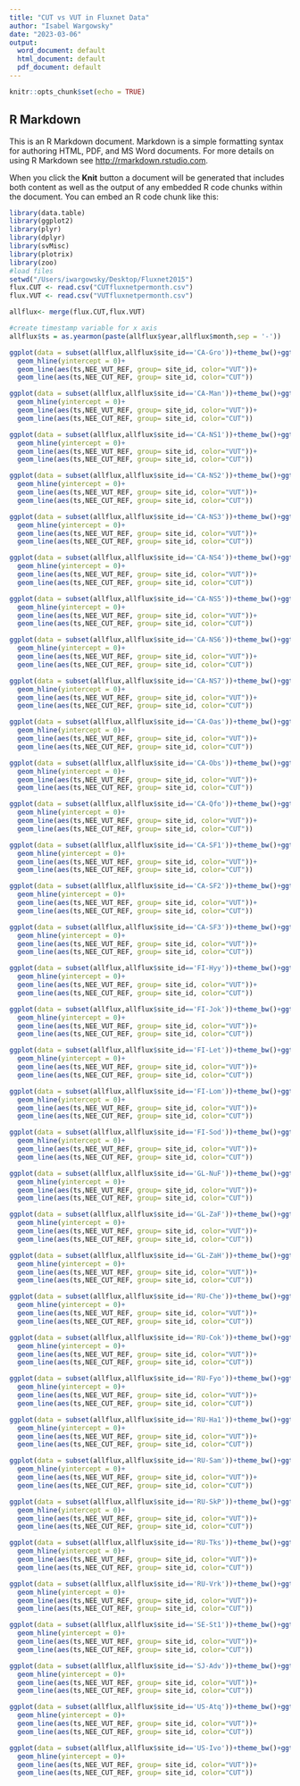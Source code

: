 ```yaml
---
title: "CUT vs VUT in Fluxnet Data"
author: "Isabel Wargowsky"
date: "2023-03-06"
output:
  word_document: default
  html_document: default
  pdf_document: default
---
```


```r
knitr::opts_chunk$set(echo = TRUE)
```

## R Markdown

This is an R Markdown document. Markdown is a simple formatting syntax for authoring HTML, PDF, and MS Word documents. For more details on using R Markdown see <http://rmarkdown.rstudio.com>.

When you click the **Knit** button a document will be generated that includes both content as well as the output of any embedded R code chunks within the document. You can embed an R code chunk like this:

```r
library(data.table)
library(ggplot2)
library(plyr)
library(dplyr)
library(svMisc)
library(plotrix)
library(zoo)
#load files
setwd("/Users/iwargowsky/Desktop/Fluxnet2015")
flux.CUT <- read.csv("CUTfluxnetpermonth.csv")
flux.VUT <- read.csv("VUTfluxnetpermonth.csv")

allflux<- merge(flux.CUT,flux.VUT)

#create timestamp variable for x axis
allflux$ts = as.yearmon(paste(allflux$year,allflux$month,sep = '-'))

```

```r
ggplot(data = subset(allflux,allflux$site_id=='CA-Gro'))+theme_bw()+ggtitle('CA-Gro')+
  geom_hline(yintercept = 0)+
  geom_line(aes(ts,NEE_VUT_REF, group= site_id, color="VUT"))+
  geom_line(aes(ts,NEE_CUT_REF, group= site_id, color="CUT"))
```

```r
ggplot(data = subset(allflux,allflux$site_id=='CA-Man'))+theme_bw()+ggtitle('CA-Man')+
  geom_hline(yintercept = 0)+
  geom_line(aes(ts,NEE_VUT_REF, group= site_id, color="VUT"))+
  geom_line(aes(ts,NEE_CUT_REF, group= site_id, color="CUT"))
```

```r
ggplot(data = subset(allflux,allflux$site_id=='CA-NS1'))+theme_bw()+ggtitle('CA-NS1')+
  geom_hline(yintercept = 0)+
  geom_line(aes(ts,NEE_VUT_REF, group= site_id, color="VUT"))+
  geom_line(aes(ts,NEE_CUT_REF, group= site_id, color="CUT"))
```

```r
ggplot(data = subset(allflux,allflux$site_id=='CA-NS2'))+theme_bw()+ggtitle('CA-NS2')+
  geom_hline(yintercept = 0)+
  geom_line(aes(ts,NEE_VUT_REF, group= site_id, color="VUT"))+
  geom_line(aes(ts,NEE_CUT_REF, group= site_id, color="CUT"))
```

```r
ggplot(data = subset(allflux,allflux$site_id=='CA-NS3'))+theme_bw()+ggtitle('CA-NS3')+
  geom_hline(yintercept = 0)+
  geom_line(aes(ts,NEE_VUT_REF, group= site_id, color="VUT"))+
  geom_line(aes(ts,NEE_CUT_REF, group= site_id, color="CUT"))
```

```r
ggplot(data = subset(allflux,allflux$site_id=='CA-NS4'))+theme_bw()+ggtitle('CA-NS4')+
  geom_hline(yintercept = 0)+
  geom_line(aes(ts,NEE_VUT_REF, group= site_id, color="VUT"))+
  geom_line(aes(ts,NEE_CUT_REF, group= site_id, color="CUT"))
```

```r
ggplot(data = subset(allflux,allflux$site_id=='CA-NS5'))+theme_bw()+ggtitle('CA-NS5')+
  geom_hline(yintercept = 0)+
  geom_line(aes(ts,NEE_VUT_REF, group= site_id, color="VUT"))+
  geom_line(aes(ts,NEE_CUT_REF, group= site_id, color="CUT"))
```

```r
ggplot(data = subset(allflux,allflux$site_id=='CA-NS6'))+theme_bw()+ggtitle('CA-NS6')+
  geom_hline(yintercept = 0)+
  geom_line(aes(ts,NEE_VUT_REF, group= site_id, color="VUT"))+
  geom_line(aes(ts,NEE_CUT_REF, group= site_id, color="CUT"))
```

```r
ggplot(data = subset(allflux,allflux$site_id=='CA-NS7'))+theme_bw()+ggtitle('CA-NS7')+
  geom_hline(yintercept = 0)+
  geom_line(aes(ts,NEE_VUT_REF, group= site_id, color="VUT"))+
  geom_line(aes(ts,NEE_CUT_REF, group= site_id, color="CUT"))
```

```r
ggplot(data = subset(allflux,allflux$site_id=='CA-Oas'))+theme_bw()+ggtitle('CA-Oas')+
  geom_hline(yintercept = 0)+
  geom_line(aes(ts,NEE_VUT_REF, group= site_id, color="VUT"))+
  geom_line(aes(ts,NEE_CUT_REF, group= site_id, color="CUT"))
```

```r
ggplot(data = subset(allflux,allflux$site_id=='CA-Obs'))+theme_bw()+ggtitle('CA-Obs')+
  geom_hline(yintercept = 0)+
  geom_line(aes(ts,NEE_VUT_REF, group= site_id, color="VUT"))+
  geom_line(aes(ts,NEE_CUT_REF, group= site_id, color="CUT"))
```

```r
ggplot(data = subset(allflux,allflux$site_id=='CA-Qfo'))+theme_bw()+ggtitle('CA-Qfo')+
  geom_hline(yintercept = 0)+
  geom_line(aes(ts,NEE_VUT_REF, group= site_id, color="VUT"))+
  geom_line(aes(ts,NEE_CUT_REF, group= site_id, color="CUT"))
```

```r
ggplot(data = subset(allflux,allflux$site_id=='CA-SF1'))+theme_bw()+ggtitle('CA-SF1')+
  geom_hline(yintercept = 0)+
  geom_line(aes(ts,NEE_VUT_REF, group= site_id, color="VUT"))+
  geom_line(aes(ts,NEE_CUT_REF, group= site_id, color="CUT"))
```

```r
ggplot(data = subset(allflux,allflux$site_id=='CA-SF2'))+theme_bw()+ggtitle('CA-SF2')+
  geom_hline(yintercept = 0)+
  geom_line(aes(ts,NEE_VUT_REF, group= site_id, color="VUT"))+
  geom_line(aes(ts,NEE_CUT_REF, group= site_id, color="CUT"))
```

```r
ggplot(data = subset(allflux,allflux$site_id=='CA-SF3'))+theme_bw()+ggtitle('CA-SF3')+
  geom_hline(yintercept = 0)+
  geom_line(aes(ts,NEE_VUT_REF, group= site_id, color="VUT"))+
  geom_line(aes(ts,NEE_CUT_REF, group= site_id, color="CUT"))
```

```r
ggplot(data = subset(allflux,allflux$site_id=='FI-Hyy'))+theme_bw()+ggtitle('FI-Hyy')+
  geom_hline(yintercept = 0)+
  geom_line(aes(ts,NEE_VUT_REF, group= site_id, color="VUT"))+
  geom_line(aes(ts,NEE_CUT_REF, group= site_id, color="CUT"))
```

```r
ggplot(data = subset(allflux,allflux$site_id=='FI-Jok'))+theme_bw()+ggtitle('FI-Jok')+
  geom_hline(yintercept = 0)+
  geom_line(aes(ts,NEE_VUT_REF, group= site_id, color="VUT"))+
  geom_line(aes(ts,NEE_CUT_REF, group= site_id, color="CUT"))
```

```r
ggplot(data = subset(allflux,allflux$site_id=='FI-Let'))+theme_bw()+ggtitle('FI-Let')+
  geom_hline(yintercept = 0)+
  geom_line(aes(ts,NEE_VUT_REF, group= site_id, color="VUT"))+
  geom_line(aes(ts,NEE_CUT_REF, group= site_id, color="CUT"))
```

```r
ggplot(data = subset(allflux,allflux$site_id=='FI-Lom'))+theme_bw()+ggtitle('FI-Lom')+
  geom_hline(yintercept = 0)+
  geom_line(aes(ts,NEE_VUT_REF, group= site_id, color="VUT"))+
  geom_line(aes(ts,NEE_CUT_REF, group= site_id, color="CUT"))
```

```r
ggplot(data = subset(allflux,allflux$site_id=='FI-Sod'))+theme_bw()+ggtitle('FI-Sod')+
  geom_hline(yintercept = 0)+
  geom_line(aes(ts,NEE_VUT_REF, group= site_id, color="VUT"))+
  geom_line(aes(ts,NEE_CUT_REF, group= site_id, color="CUT"))
```

```r
ggplot(data = subset(allflux,allflux$site_id=='GL-NuF'))+theme_bw()+ggtitle('GL-NuF')+
  geom_hline(yintercept = 0)+
  geom_line(aes(ts,NEE_VUT_REF, group= site_id, color="VUT"))+
  geom_line(aes(ts,NEE_CUT_REF, group= site_id, color="CUT"))
```

```r
ggplot(data = subset(allflux,allflux$site_id=='GL-ZaF'))+theme_bw()+ggtitle('GL-ZaF')+
  geom_hline(yintercept = 0)+
  geom_line(aes(ts,NEE_VUT_REF, group= site_id, color="VUT"))+
  geom_line(aes(ts,NEE_CUT_REF, group= site_id, color="CUT"))
```

```r
ggplot(data = subset(allflux,allflux$site_id=='GL-ZaH'))+theme_bw()+ggtitle('GL-ZaH')+
  geom_hline(yintercept = 0)+
  geom_line(aes(ts,NEE_VUT_REF, group= site_id, color="VUT"))+
  geom_line(aes(ts,NEE_CUT_REF, group= site_id, color="CUT"))
```

```r
ggplot(data = subset(allflux,allflux$site_id=='RU-Che'))+theme_bw()+ggtitle('RU-Che')+
  geom_hline(yintercept = 0)+
  geom_line(aes(ts,NEE_VUT_REF, group= site_id, color="VUT"))+
  geom_line(aes(ts,NEE_CUT_REF, group= site_id, color="CUT"))
```

```r
ggplot(data = subset(allflux,allflux$site_id=='RU-Cok'))+theme_bw()+ggtitle('RU-Cok')+
  geom_hline(yintercept = 0)+
  geom_line(aes(ts,NEE_VUT_REF, group= site_id, color="VUT"))+
  geom_line(aes(ts,NEE_CUT_REF, group= site_id, color="CUT"))
```

```r
ggplot(data = subset(allflux,allflux$site_id=='RU-Fyo'))+theme_bw()+ggtitle('RU-Fyo')+
  geom_hline(yintercept = 0)+
  geom_line(aes(ts,NEE_VUT_REF, group= site_id, color="VUT"))+
  geom_line(aes(ts,NEE_CUT_REF, group= site_id, color="CUT"))
```

```r
ggplot(data = subset(allflux,allflux$site_id=='RU-Ha1'))+theme_bw()+ggtitle('RU-Ha1')+
  geom_hline(yintercept = 0)+
  geom_line(aes(ts,NEE_VUT_REF, group= site_id, color="VUT"))+
  geom_line(aes(ts,NEE_CUT_REF, group= site_id, color="CUT"))
```

```r
ggplot(data = subset(allflux,allflux$site_id=='RU-Sam'))+theme_bw()+ggtitle('RU-Sam')+
  geom_hline(yintercept = 0)+
  geom_line(aes(ts,NEE_VUT_REF, group= site_id, color="VUT"))+
  geom_line(aes(ts,NEE_CUT_REF, group= site_id, color="CUT"))
```

```r
ggplot(data = subset(allflux,allflux$site_id=='RU-SkP'))+theme_bw()+ggtitle('RU-SkP')+
  geom_hline(yintercept = 0)+
  geom_line(aes(ts,NEE_VUT_REF, group= site_id, color="VUT"))+
  geom_line(aes(ts,NEE_CUT_REF, group= site_id, color="CUT"))
```

```r
ggplot(data = subset(allflux,allflux$site_id=='RU-Tks'))+theme_bw()+ggtitle('RU-Tks')+
  geom_hline(yintercept = 0)+
  geom_line(aes(ts,NEE_VUT_REF, group= site_id, color="VUT"))+
  geom_line(aes(ts,NEE_CUT_REF, group= site_id, color="CUT"))
```

```r
ggplot(data = subset(allflux,allflux$site_id=='RU-Vrk'))+theme_bw()+ggtitle('RU-Vrk')+
  geom_hline(yintercept = 0)+
  geom_line(aes(ts,NEE_VUT_REF, group= site_id, color="VUT"))+
  geom_line(aes(ts,NEE_CUT_REF, group= site_id, color="CUT"))
```

```r
ggplot(data = subset(allflux,allflux$site_id=='SE-St1'))+theme_bw()+ggtitle('SE-St1')+
  geom_hline(yintercept = 0)+
  geom_line(aes(ts,NEE_VUT_REF, group= site_id, color="VUT"))+
  geom_line(aes(ts,NEE_CUT_REF, group= site_id, color="CUT"))
```

```r
ggplot(data = subset(allflux,allflux$site_id=='SJ-Adv'))+theme_bw()+ggtitle('SJ-Adv')+
  geom_hline(yintercept = 0)+
  geom_line(aes(ts,NEE_VUT_REF, group= site_id, color="VUT"))+
  geom_line(aes(ts,NEE_CUT_REF, group= site_id, color="CUT"))
```

```r
ggplot(data = subset(allflux,allflux$site_id=='US-Atq'))+theme_bw()+ggtitle('US-Atq')+
  geom_hline(yintercept = 0)+
  geom_line(aes(ts,NEE_VUT_REF, group= site_id, color="VUT"))+
  geom_line(aes(ts,NEE_CUT_REF, group= site_id, color="CUT"))
```

```r
ggplot(data = subset(allflux,allflux$site_id=='US-Ivo'))+theme_bw()+ggtitle('US-Ivo')+
  geom_hline(yintercept = 0)+
  geom_line(aes(ts,NEE_VUT_REF, group= site_id, color="VUT"))+
  geom_line(aes(ts,NEE_CUT_REF, group= site_id, color="CUT"))
```